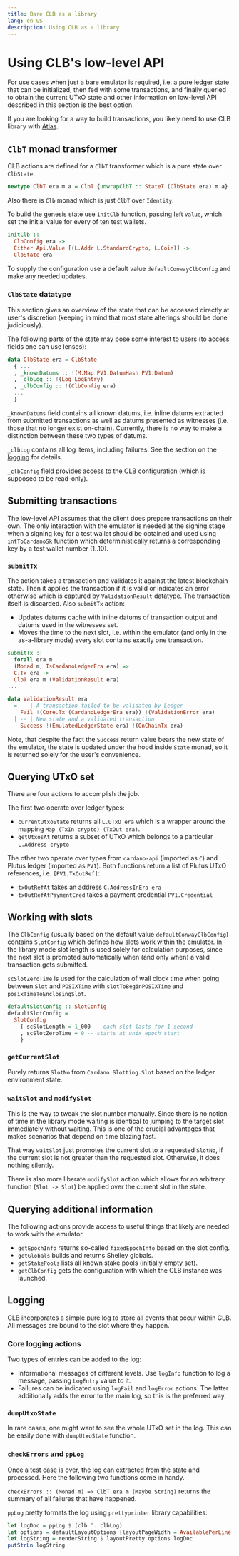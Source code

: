 ```yaml
---
title: Bare CLB as a library
lang: en-US
description: Using CLB as a library.
---
```


# Using CLB's low-level API

For use cases when just a bare emulator is required, i.e. a pure ledger state
that can be initialized, then fed with some transactions, and finally queried
to obtain the current UTxO state and other information on low-level API described
in this section is the best option.

If you are looking for a way to build transactions, you likely need to use
CLB library with [Atlas](/use/atlas).


## `ClbT` monad transformer

CLB actions are defined for a `ClbT` transformer
which is a pure state over `ClbState`:

```haskell
newtype ClbT era m a = ClbT {unwrapClbT :: StateT (ClbState era) m a}
```
Also there is `Clb` monad which is just `ClbT` over `Identity`.

To build the genesis state use `initClb` function, passing left `Value`, which
set the initial value for every of ten test wallets.

```haskell
initClb ::
  ClbConfig era ->
  Either Api.Value [(L.Addr L.StandardCrypto, L.Coin)] ->
  ClbState era
```
To supply the configuration use a default value `defaultConwayClbConfig`
and make any needed updates.

### `ClbState` datatype

This section gives an overview of the state that can be accessed directly
at user's discretion
(keeping in mind that most state alterings should be done judiciously).

The following parts of the state may pose some interest to users
(to access fields one can use lenses):

```haskell
data ClbState era = ClbState
  { ...
  , _knownDatums :: !(M.Map PV1.DatumHash PV1.Datum)
  , _clbLog :: !(Log LogEntry)
  , _clbConfig :: !(ClbConfig era)
  ...
  }
```

`_knownDatums` field contains all known datums, i.e. inline datums
extracted from submitted transactions as well as datums presented
as witnesses (i.e. those that no longer exist on-chain).
Currently, there is no way to make a distinction between these two types of datums.

`_clbLog` contains all log items, including failures.
See the section on the [logging](/use/lib#logging) for details.

`_clbConfig` field provides access to the CLB configuration
(which is supposed to be read-only).

## Submitting transactions

The low-level API assumes that the client does prepare transactions
on their own. The only interaction with the emulator is needed at the signing stage
when a signing key for a test wallet should be obtained and used
using `intToCardanoSk` function which deterministically returns
a corresponding key by a test wallet number (1..10).

### `submitTx`

The action takes a transaction and
validates it against the latest blockchain state.
Then it applies the transaction if it is valid or indicates an error otherwise
which is captured by `ValidationResult` datatype.
The transaction itself is discarded. Also `submitTx` action:
  * Updates datums cache with inline datums of transaction output
and datums used in the witnesses set.
  * Moves the time to the next slot, i.e. within the emulator
(and only in the as-a-library mode) every slot contains exactly one transaction.

```haskell
submitTx ::
  forall era m.
  (Monad m, IsCardanoLedgerEra era) =>
  C.Tx era ->
  ClbT era m (ValidationResult era)
...

data ValidationResult era
  = -- | A transaction failed to be validated by Ledger
    Fail !(Core.Tx (CardanoLedgerEra era)) !(ValidationError era)
  | -- | New state and a validated transaction
    Success !(EmulatedLedgerState era) !(OnChainTx era)
```

Note, that despite the fact the `Success` return value bears
the new state of the emulator, the state is updated under the hood
inside `State` monad, so it is returned solely for the user's convenience.

## Querying UTxO set

There are four actions to accomplish the job.

The first two operate over ledger types:
* `currentUtxoState` returns all `L.UTxO era` which is a wrapper around
the mapping `Map (TxIn crypto) (TxOut era)`.
* `getUtxosAt` returns a subset of UTxO
which belongs to a particular `L.Address crypto`

The other two operate over types from `cardano-api` (imported as `C`)
and Plutus ledger (imported as `PV1`). Both functions return a list
of Plutus UTxO references, i.e. `[PV1.TxOutRef]`:

* `txOutRefAt` takes an address `C.AddressInEra era`
* `txOutRefAtPaymentCred` takes a payment credential `PV1.Credential`

## Working with slots

The `ClbConfig` (usually based on the default value `defaultConwayClbConfig`)
contains `SlotConfig` which defines how slots work within the emulator.
In the library mode slot length is used solely for calculation purposes,
since the next slot is promoted automatically when (and only when)
a valid transaction gets submitted.

`scSlotZeroTime` is used for the calculation of wall clock time when going
between `Slot` and `POSIXTime`
with `slotToBeginPOSIXTime` and `posixTimeToEnclosingSlot`.

```haskell
defaultSlotConfig :: SlotConfig
defaultSlotConfig =
  SlotConfig
    { scSlotLength = 1_000 -- each slot lasts for 1 second
    , scSlotZeroTime = 0 -- starts at unix epoch start
    }
```

### `getCurrentSlot`

Purely returns `SlotNo` from `Cardano.Slotting.Slot` based on the
ledger environment state.

### `waitSlot` and `modifySlot`

This is the way to tweak the slot number manually. Since there is no notion
of time in the library mode waiting is identical to jumping to the target slot
immediately without waiting. This is one of the crucial advantages that makes
scenarios that depend on time blazing fast.

That way `waitSlot` just promotes the current slot to a requested `SlotNo`,
if the current slot is not greater than the requested slot.
Otherwise, it does nothing silently.

There is also more liberate `modifySlot` action which allows for an arbitrary
function (`Slot -> Slot`) be applied over the current slot in the state.

## Querying additional information

The following actions provide access to useful things that likely are needed to
work with the emulator.

* `getEpochInfo` returns so-called `fixedEpochInfo` based on the slot config.
* `getGlobals` builds and returns Shelley globals.
* `getStakePools` lists all known stake pools (initially empty set).
* `getClbConfig` gets the configuration with which the CLB instance was launched.

## Logging

CLB incorporates a simple pure log to store all events that occur within CLB.
All messages are bound to the slot where they happen.

### Core logging actions

Two types of entries can be added to the log:
* Informational messages of different levels.
Use `logInfo` function to log a message, passing `LogEntry` value to it.
* Failures can be indicated using `logFail` and `logError` actions.
The latter additionally adds the error to the main log,
so this is the preferred way.

### `dumpUtxoState`

In rare cases, one might want to see the whole UTxO set in the log.
This can be easily done with `dumpUtxoState` function.

### `checkErrors` and  `ppLog`

Once a test case is over, the log can extracted from the state and processed.
Here the following two functions come in handy.

`checkErrors :: (Monad m) => ClbT era m (Maybe String)` returns the summary
of all failures that have happened.

`ppLog` pretty formats the log using `prettyprinter` library capabilities:

```haskell
let logDoc = ppLog $ (clb ^. clbLog)
let options = defaultLayoutOptions {layoutPageWidth = AvailablePerLine 150 1.0}
let logString = renderString $ layoutPretty options logDoc
putStrLn logString
```
